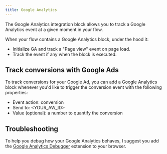 ```yaml
---
title: Google Analytics
---
```


The Google Analytics integration block allows you to track a Google Analytics event at a given moment in your flow.

When your flow contains a Google Analytics block, under the hood it:

- Initialize GA and track a "Page view" event on page load.
- Track the event if any when the block is executed.

## Track conversions with Google Ads

To track conversions for your Google Ad, you can add a Google Analytics block whenever you'd like to trigger the conversion event with the following properties:

- Event action: conversion
- Send to: \<YOUR_AW_ID\>
- Value (optional): a number to quantify the conversion

## Troubleshooting

To help you debug how your Google Analytics behaves, I suggest you add the [Google Analytics Debugger](https://chrome.google.com/webstore/detail/google-analytics-debugger/jnkmfdileelhofjcijamephohjechhna) extension to your browser.
